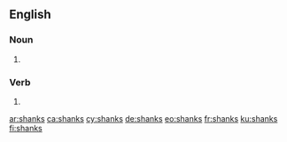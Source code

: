 ==English==

===Noun===
{{head|en|plural}}

# {{plural of|shank|lang=en}}

===Verb===
{{head|en|verb form}}

# {{en-third-person singular of|shank}}

[[ar:shanks]]
[[ca:shanks]]
[[cy:shanks]]
[[de:shanks]]
[[eo:shanks]]
[[fr:shanks]]
[[ku:shanks]]
[[fi:shanks]]